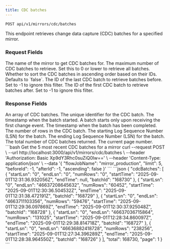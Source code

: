 ```yaml
---
title: CDC batches
---
```


```http
POST api/v1/mirrors/cdc/batches
```
This endpoint retrieves change data capture (CDC) batches for a specified mirror.

### Request Fields
<ParamField path="flowJobName" type="string">
The name of the mirror to get CDC batches for.
</ParamField>

<ParamField path="limit" type="number">
The maximum number of CDC batches to retrieve. Set this to 0 or lower to retrieve all batches.
</ParamField>

<ParamField path="ascending" type="boolean">
Whether to sort the CDC batches in ascending order based on their IDs. Defaults to `false`.
</ParamField>

<ParamField path="beforeId" type="number">
The ID of the last CDC batch to retrieve batches before. Set to -1 to ignore this filter.
</ParamField>

<ParamField path="afterId" type="number">
The ID of the first CDC batch to retrieve batches after. Set to -1 to ignore this filter.
</ParamField>

### Response Fields
<ParamField path="cdcBatches" type="array">
An array of CDC batches.
</ParamField>

<Expandable title="cdcBatches">
<ParamField path="batch_id" type="number">
The unique identifier for the CDC batch.
</ParamField>

<ParamField path="start_time" type="timestamp">
The timestamp when the batch started. A batch starts only upon receiving the first change event.
</ParamField>

<ParamField path="end_time" type="timestamp">
The timestamp when the batch has been completed.
</ParamField>

<ParamField path="num_rows" type="number">
The number of rows in the CDC batch.
</ParamField>

<ParamField path="start_lsn" type="number">
The starting Log Sequence Number (LSN) for the batch.
</ParamField>

<ParamField path="end_lsn" type="number">
The ending Log Sequence Number (LSN) for the batch.
</ParamField>

</Expandable>

<ParamField path="total" type="number">
The total number of CDC batches returned.
</ParamField>

<ParamField path="page" type="number">
The current page number.
</ParamField>

<RequestExample>
```bash Get the 5 most recent CDC batches for a mirror
curl --request POST \
  --url http://localhost:3000/api/v1/mirrors/cdc/batches \
  --header 'Authorization: Basic Xp9dY3Rhc0suZiQ0Iw==' \
  --header 'Content-Type: application/json' \
  --data '{
  "flowJobName": "mirror_production",
  "limit": 5,
  "beforeId": -1,
  "afterId": -1,
  "ascending": false
}'
```
</RequestExample>

<ResponseExample>
```json
{
	"cdcBatches": [
		{
			"startLsn": "0",
			"endLsn": "0",
			"numRows": "0",
			"startTime": "2025-09-01T12:31:36.932056Z",
			"endTime": null,
			"batchId": "168730"
		},
		{
			"startLsn": "0",
			"endLsn": "46637208645632",
			"numRows": "60452",
			"startTime": "2025-09-01T12:30:36.504532Z",
			"endTime": "2025-09-01T12:31:38.472191Z",
			"batchId": "168729"
		},
		{
			"startLsn": "0",
			"endLsn": "4663711103356",
			"numRows": "59476",
			"startTime": "2025-09-01T12:29:36.097869Z",
			"endTime": "2025-09-01T12:30:37.925048Z",
			"batchId": "168728"
		},
		{
			"startLsn": "0",
			"endLsn": "46637036715864",
			"numRows": "131025",
			"startTime": "2025-09-01T12:28:34.860097Z",
			"endTime": "2025-09-01T12:29:38.814718Z",
			"batchId": "168727"
		},
		{
			"startLsn": "0",
			"endLsn": "46636882418728",
			"numRows": "238256",
			"startTime": "2025-09-01T12:27:34.396289Z",
			"endTime": "2025-09-01T12:28:38.964550Z",
			"batchId": "168726"
		}
	],
	"total": 168730,
	"page": 1
}
```
</ResponseExample>
